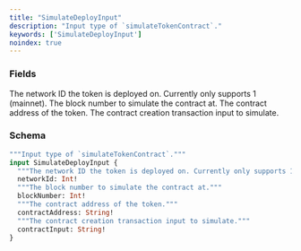 ```yaml
---
title: "SimulateDeployInput"
description: "Input type of `simulateTokenContract`."
keywords: ['SimulateDeployInput']
noindex: true
---
```


### Fields

<ResponseField name="networkId" type="Int!" required>
  The network ID the token is deployed on. Currently only supports 1 (mainnet).
</ResponseField>

<ResponseField name="blockNumber" type="Int!" required>
  The block number to simulate the contract at.
</ResponseField>

<ResponseField name="contractAddress" type="String!" required>
  The contract address of the token.
</ResponseField>

<ResponseField name="contractInput" type="String!" required>
  The contract creation transaction input to simulate.
</ResponseField>

### Schema


```graphql 
"""Input type of `simulateTokenContract`."""
input SimulateDeployInput {
  """The network ID the token is deployed on. Currently only supports 1 (mainnet)."""
  networkId: Int!
  """The block number to simulate the contract at."""
  blockNumber: Int!
  """The contract address of the token."""
  contractAddress: String!
  """The contract creation transaction input to simulate."""
  contractInput: String!
}
```

